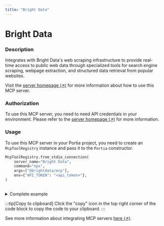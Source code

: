 ```yaml
---
title: "Bright Data"
---
```

<!-- WARNING: This file is auto-generated by generate_tool_docs.py. Do not edit manually. -->


# Bright Data

### Description

Integrates with Bright Data's web scraping infrastructure to provide real-time access to public web data through specialized tools for search engine scraping, webpage extraction, and structured data retrieval from popular websites.

Visit the [server homepage (↗)](https://github.com/brightdata/brightdata-mcp) for more information about how to use this MCP server.

### Authorization

To use this MCP server, you need to need API credentials in your environment. Please refer to the [server homepage (↗)](https://github.com/brightdata/brightdata-mcp) for more information.

### Usage

To use this MCP server in your Portia project, you need to create an `McpToolRegistry` instance and pass it to the `Portia` constructor.

```python
McpToolRegistry.from_stdio_connection(
    server_name="Bright Data",
    command="npx",
    args=["@brightdata/mcp"],
    env={"API_TOKEN": "<api_token>"},
)
                    
```

<details>
<summary>Complete example</summary>

Equip your `Portia` instance with the tools from the MCP server, in addition to the default tools from the `DefaultToolRegistry`:

```python
from portia import DefaultToolRegistry, McpToolRegistry, Portia, Config

config = Config.from_default()
tool_registry = DefaultToolRegistry(config) +  McpToolRegistry.from_stdio_connection(
    server_name="Bright Data",
    command="npx",
    args=["@brightdata/mcp"],
    env={"API_TOKEN": "<api_token>"},
)
                    

portia = Portia(config=config, tools=tool_registry)
```

</details>

:::tip[Copy to clipboard]
Click the "copy" icon in the top right corner of the code block to copy the code to your clipboard.
:::

See more information about integrating MCP servers [here (↗)](/mcp-servers).


